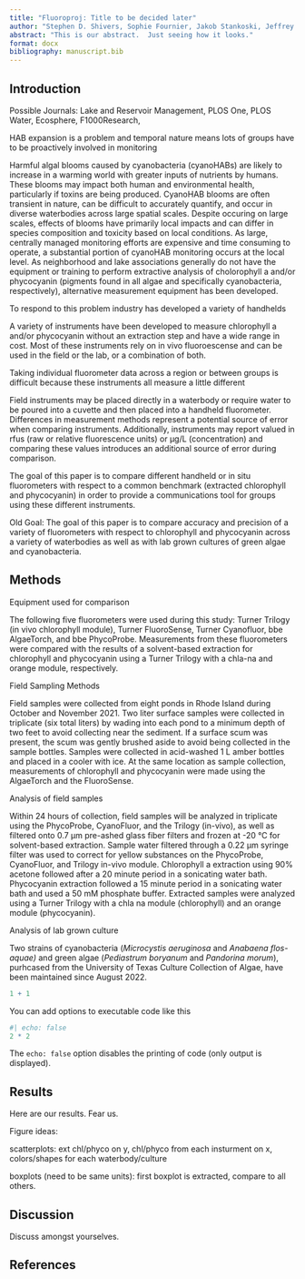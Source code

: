 ```yaml
---
title: "Fluoroproj: Title to be decided later"
author: "Stephen D. Shivers, Sophie Fournier, Jakob Stankoski, Jeffrey W. Hollister, Betty J. Kreakie"
abstract: "This is our abstract.  Just seeing how it looks."
format: docx
bibliography: manuscript.bib
---
```


## Introduction

Possible Journals: Lake and Reservoir Management, PLOS One, PLOS Water, Ecosphere, F1000Research,

HAB expansion is a problem and temporal nature means lots of groups have to be proactively involved in monitoring

Harmful algal blooms caused by cyanobacteria (cyanoHABs) are likely to increase in a warming world with greater inputs of nutrients by humans. These blooms may impact both human and environmental health, particularly if toxins are being produced. CyanoHAB blooms are often transient in nature, can be difficult to accurately quantify, and occur in diverse waterbodies across large spatial scales. Despite occuring on large scales, effects of blooms have primarily local impacts and can differ in species composition and toxicity based on local conditions. As large, centrally managed monitoring efforts are expensive and time consuming to operate, a substantial portion of cyanoHAB monitoring occurs at the local level. As neighborhood and lake associations generally do not have the equipment or training to perform extractive analysis of cholorophyll a and/or phycocyanin (pigments found in all algae and specifically cyanobacteria, respectively), alternative measurement equipment has been developed.

To respond to this problem industry has developed a variety of handhelds

A variety of instruments have been developed to measure chlorophyll a and/or phycocyanin without an extraction step and have a wide range in cost. Most of these instruments rely on in vivo fluoroescense and can be used in the field or the lab, or a combination of both.

Taking individual fluorometer data across a region or between groups is difficult because these instruments all measure a little different

Field instruments may be placed directly in a waterbody or require water to be poured into a cuvette and then placed into a handheld fluorometer. Differences in measurement methods represent a potential source of error when comparing instruments. Additionally, instruments may report valued in rfus (raw or relative fluorescence units) or µg/L (concentration) and comparing these values introduces an additional source of error during comparison.

The goal of this paper is to compare different handheld or in situ fluorometers with respect to a common benchmark (extracted chlorophyll and phycocyanin) in order to provide a communications tool for groups using these different instruments.

Old Goal: The goal of this paper is to compare accuracy and precision of a variety of fluorometers with respect to chlorophyll and phycocyanin across a variety of waterbodies as well as with lab grown cultures of green algae and cyanobacteria.

## Methods

Equipment used for comparison

The following five fluorometers were used during this study: Turner Trilogy (in vivo chlorophyll module), Turner FluoroSense, Turner Cyanofluor, bbe AlgaeTorch, and bbe PhycoProbe. Measurements from these fluorometers were compared with the results of a solvent-based extraction for chlorophyll and phycocyanin using a Turner Trilogy with a chla-na and orange module, respectively.

Field Sampling Methods

Field samples were collected from eight ponds in Rhode Island during October and November 2021. Two liter surface samples were collected in triplicate (six total liters) by wading into each pond to a minimum depth of two feet to avoid collecting near the sediment. If a surface scum was present, the scum was gently brushed aside to avoid being collected in the sample bottles. Samples were collected in acid-washed 1 L amber bottles and placed in a cooler with ice. At the same location as sample collection, measurements of chlorophyll and phycocyanin were made using the AlgaeTorch and the FluoroSense.

Analysis of field samples

Within 24 hours of collection, field samples will be analyzed in triplicate using the PhycoProbe, CyanoFluor, and the Trilogy (in-vivo), as well as filtered onto 0.7 µm pre-ashed glass fiber filters and frozen at -20 °C for solvent-based extraction. Sample water filtered through a 0.22 µm syringe filter was used to correct for yellow substances on the PhycoProbe, CyanoFluor, and Trilogy in-vivo module. Chlorophyll a extraction using 90% acetone followed after a 20 minute period in a sonicating water bath. Phycocyanin extraction followed a 15 minute period in a sonicating water bath and used a 50 mM phosphate buffer. Extracted samples were analyzed using a Turner Trilogy with a chla na module (chlorophyll) and an orange module (phycocyanin).

Analysis of lab grown culture

Two strains of cyanobacteria (*Microcystis* *aeruginosa* and *Anabaena* *flos-aquae)* and green algae (*Pediastrum boryanum* and *Pandorina morum*), purhcased from the University of Texas Culture Collection of Algae, have been maintained since August 2022.

```r
1 + 1
```

You can add options to executable code like this

```r
#| echo: false
2 * 2
```

The `echo: false` option disables the printing of code (only output is displayed).

## Results

Here are our results. Fear us.

Figure ideas:

scatterplots: ext chl/phyco on y, chl/phyco from each insturment on x, colors/shapes for each waterbody/culture

boxplots (need to be same units): first boxplot is extracted, compare to all others.

## Discussion

Discuss amongst yourselves.

## References
